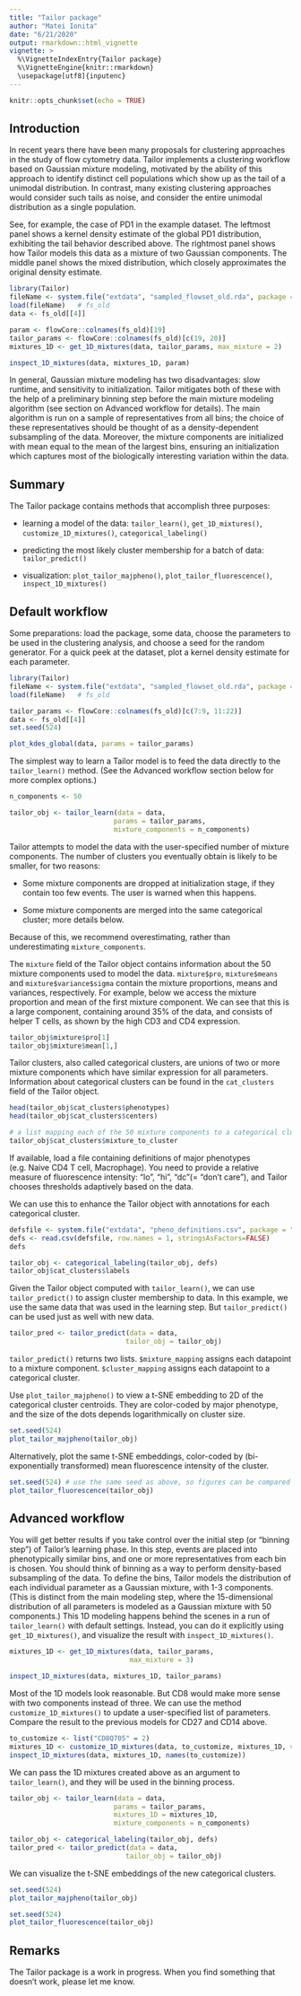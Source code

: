 ---
title: "Tailor package"
author: "Matei Ionita"
date: "6/21/2020"
output: rmarkdown::html_vignette
vignette: >
  %\VignetteIndexEntry{Tailor package}
  %\VignetteEngine{knitr::rmarkdown}
  \usepackage[utf8]{inputenc}
---

```{r setup, include=FALSE}
knitr::opts_chunk$set(echo = TRUE)
```


## Introduction

In recent years there have been many proposals for clustering approaches in the study of flow cytometry data. 
Tailor implements a clustering workflow based on Gaussian mixture modeling, motivated by the ability of this 
approach to identify distinct cell populations which show up as the tail of a unimodal distribution. 
In contrast, many existing clustering approaches would consider such tails as noise, and consider the 
entire unimodal distribution as a single population. 

See, for example, the case of PD1 in the
example dataset. The leftmost panel shows a kernel density estimate of the global PD1 distribution,
exhibiting the tail behavior described above. The rightmost panel shows how Tailor models this data
as a mixture of two Gaussian components. The middle panel shows the mixed distribution, which closely
approximates the original density estimate.

```{r fig_tail, fig.width=8, fig.height=4, echo=FALSE}
library(Tailor)
fileName <- system.file("extdata", "sampled_flowset_old.rda", package = "Tailor")
load(fileName)   # fs_old
data <- fs_old[[4]]

param <- flowCore::colnames(fs_old)[19]
tailor_params <- flowCore::colnames(fs_old)[c(19, 20)]
mixtures_1D <- get_1D_mixtures(data, tailor_params, max_mixture = 2)

inspect_1D_mixtures(data, mixtures_1D, param)
```

In general, Gaussian mixture modeling has two disadvantages: slow runtime, and sensitivity to initialization. 
Tailor mitigates both of these with the help of a preliminary binning step before the main mixture modeling 
algorithm (see section on Advanced workflow for details). The main algorithm is run on a sample of 
representatives from all bins; the choice of these representatives should be thought of as a 
density-dependent subsampling of the data. Moreover, the mixture components are initialized with mean 
equal to the mean of the largest bins, ensuring an initialization which captures most of the 
biologically interesting variation within the data.


## Summary
The Tailor package contains methods that accomplish three purposes:

* learning a model of the data: `tailor_learn()`, `get_1D_mixtures()`, `customize_1D_mixtures()`, `categorical_labeling()`

* predicting the most likely cluster membership for a batch of data: `tailor_predict()`

* visualization: `plot_tailor_majpheno()`, `plot_tailor_fluorescence()`, `inspect_1D_mixtures()`


## Default workflow
Some preparations: load the package, some data, choose the parameters to be used in the 
clustering analysis, and choose a seed for the random generator. For a quick peek at the dataset, 
plot a kernel density estimate for each parameter.

```{r preparations, fig.align = "center", fig.width=8, fig.height=5}
library(Tailor)
fileName <- system.file("extdata", "sampled_flowset_old.rda", package = "Tailor")
load(fileName)   # fs_old

tailor_params <- flowCore::colnames(fs_old)[c(7:9, 11:22)]
data <- fs_old[[4]]
set.seed(524)

plot_kdes_global(data, params = tailor_params)
```


The simplest way to learn a Tailor model is to feed the data directly to the `tailor_learn()` 
method. (See the Advanced workflow section below for more complex options.)

```{r tailor_vanilla}
n_components <- 50

tailor_obj <- tailor_learn(data = data,
                          params = tailor_params,
                          mixture_components = n_components)
```

Tailor attempts to model the data with the user-specified number of mixture components. 
The number of clusters you eventually obtain is likely to be smaller, for two reasons:

* Some mixture components are dropped at initialization stage, if they contain too few events. 
The user is warned when this happens.

* Some mixture components are merged into the same categorical cluster; more details below.

Because of this, we recommend overestimating, rather than underestimating `mixture_components`.

The `mixture` field of the Tailor object contains information about the 50 mixture components 
used to model the data.
`mixture$pro`, `mixture$means` and `mixture$variance$sigma` contain the mixture proportions, 
means and variances, respectively.
For example, below we access the mixture proportion and mean of the first mixture component. 
We can see that this is a large component, containing around 35% of the data, and consists of 
helper T cells, as shown by the high CD3 and CD4 expression.

```{r tailor_mixture}
tailor_obj$mixture$pro[1]
tailor_obj$mixture$mean[1,]
```

Tailor clusters, also called categorical clusters, are unions of two or more mixture components 
which have similar expression for all parameters. Information about categorical clusters can 
be found in the `cat_clusters` field of the Tailor object.

```{r tailor_categorical}
head(tailor_obj$cat_clusters$phenotypes)
head(tailor_obj$cat_clusters$centers)

# a list mapping each of the 50 mixture components to a categorical cluster
tailor_obj$cat_clusters$mixture_to_cluster
```

If available, load a file containing definitions of major phenotypes (e.g. Naive CD4 T cell, Macrophage). 
You need to provide a relative measure of fluorescence intensity: "lo", "hi", "dc"(= "don't care"), 
and Tailor chooses thresholds adaptively based on the data.

We can use this to enhance the Tailor object with annotations for each categorical cluster.

```{r categorical_labeling}
defsfile <- system.file("extdata", "pheno_definitions.csv", package = "Tailor")
defs <- read.csv(defsfile, row.names = 1, stringsAsFactors=FALSE)
defs

tailor_obj <- categorical_labeling(tailor_obj, defs)
tailor_obj$cat_clusters$labels
```

Given the Tailor object computed with `tailor_learn()`, we can use `tailor_predict()` to assign 
cluster membership to data. In this example, we use the same data that was used in the learning step. 
But `tailor_predict()` can be used just as well with new data.

```{r tailor_predict}
tailor_pred <- tailor_predict(data = data,
                             tailor_obj = tailor_obj)
```

`tailor_predict()` returns two lists. `$mixture_mapping` assigns each datapoint to a mixture component. `$cluster_mapping` assigns each datapoint to a categorical cluster.

Use `plot_tailor_majpheno()` to view a t-SNE embedding to 2D of the categorical cluster centroids. 
They are color-coded by major phenotype, and the size of the dots depends logarithmically on cluster size.

```{r tailor_plot_clusters, fig.align= "center", fig.width=6, fig.height=4}
set.seed(524)
plot_tailor_majpheno(tailor_obj)
```

Alternatively, plot the same t-SNE embeddings, color-coded by (bi-exponentially transformed) mean 
fluorescence intensity of the cluster. 

```{r tailor_plot_mfi, fig.align= "center", fig.width=9, fig.height=9}
set.seed(524) # use the same seed as above, so figures can be compared
plot_tailor_fluorescence(tailor_obj)
```

## Advanced workflow

You will get better results if you take control over the initial step (or "binning step") of 
Tailor's learning phase.
In this step, events are placed into phenotypically similar bins, and one or more representatives 
from each bin is chosen. You should think of binning as a way to perform density-based subsampling 
of the data. To define the bins, Tailor models the distribution of each individual parameter as a 
Gaussian mixture, with 1-3 components. (This is distinct from the main modeling step, where the 
15-dimensional distribution of all parameters is modeled as a Gaussian mixture with 50 components.) 
This 1D modeling happens behind the scenes in a run of `tailor_learn()` with default settings. 
Instead, you can do it explicitly using `get_1D_mixtures()`, and visualize the result with 
`inspect_1D_mixtures()`.

```{r 1D_mixtures, fig.width=8, fig.height=4}
mixtures_1D <- get_1D_mixtures(data, tailor_params,
                              max_mixture = 3)

inspect_1D_mixtures(data, mixtures_1D, tailor_params)
```

Most of the 1D models look reasonable. But CD8 would make more sense with two components instead of three. We can use the method `customize_1D_mixtures()` to update a user-specified 
list of parameters. Compare the result to the previous models for CD27 and CD14 above.

```{r customize_1D_mixtures, fig.width=8, fig.height=4}
to_customize <- list("CD8Q705" = 2)
mixtures_1D <- customize_1D_mixtures(data, to_customize, mixtures_1D, verbose = TRUE)
inspect_1D_mixtures(data, mixtures_1D, names(to_customize))
```

We can pass the 1D mixtures created above as an argument to `tailor_learn()`, and they will be used 
in the binning process.

```{r learn_advanced}
tailor_obj <- tailor_learn(data = data,
                          params = tailor_params,
                          mixtures_1D = mixtures_1D,
                          mixture_components = n_components)

tailor_obj <- categorical_labeling(tailor_obj, defs)
tailor_pred <- tailor_predict(data = data,
                             tailor_obj = tailor_obj)
```

We can visualize the t-SNE embeddings of the new categorical clusters.

```{r tailor_plot_clusters_advanced, fig.align= "center", fig.width=6, fig.height=4}
set.seed(524)
plot_tailor_majpheno(tailor_obj)
```

```{r tailor_plot_fluorescence_advanced, fig.align="center", fig.width=9, fig.height=9}
set.seed(524)
plot_tailor_fluorescence(tailor_obj)
```


## Remarks

The Tailor package is a work in progress. When you find something that doesn't work, please 
let me know.

